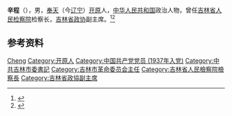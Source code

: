 '''辛程'''（{{bd|1917年||2009年}}），男，[[奉天|奉天]]（今[[辽宁|辽宁]]）[[开原|开原]]人，[[中华人民共和国|中华人民共和国]]政治人物，曾任[[吉林省人民检察院|吉林省人民检察院]]检察长，[[吉林省政协|吉林省政协]]副主席。<ref>{{Cite book|title=吉林省百科全书 • 下册|author=王云坤主编; 尤国, 尹峰文, 邢世杰等副主编|publisher=吉林人民出版社|year=1998|isbn=|location=长春|pages=}}</ref><ref>{{Cite book|title=中华人民共和国职官志|author=何虎生, 李耀东, 向常福主编|publisher=中国社会出版社|year=2003|isbn=9787800883934|location=北京|pages=}}</ref>

== 参考资料 ==
{{reflist}}

{{中国人物小作品}}
{{吉林市市长}}

{{Authority control}}
{{DEFAULTSORT:Xin辛}}
[[Category:辛姓|Cheng]]
[[Category:开原人|Category:开原人]]
[[Category:中国共产党党员_(1937年入党)|Category:中国共产党党员 (1937年入党)]]
[[Category:中共吉林市委書記|Category:中共吉林市委書記]]
[[Category:吉林市革命委员会主任|Category:吉林市革命委员会主任]]
[[Category:吉林省人民檢察院檢察長|Category:吉林省人民檢察院檢察長]]
[[Category:吉林省政協副主席|Category:吉林省政協副主席]]